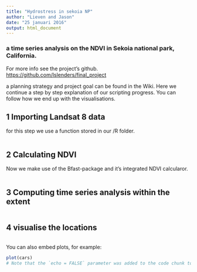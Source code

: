 ```yaml
---
title: "Hydrostress in sekoia NP"
author: "Lieven and Jason"
date: "25 januari 2016"
output: html_document
---
```

### a time series analysis on the NDVI in Sekoia national park, California.

For more info see the project's github. <https://github.com/lslenders/final_project> 

a planning strategy and project goal can be found in the Wiki.
Here we continue a step by step explanation of our scripting progress. You can follow how we end up with the visualisations.

## 1 Importing Landsat 8 data
for this step we use a function stored in our /R folder. 
```r

```

## 2 Calculating NDVI
Now we make use of the Bfast-package and it's integrated NDVI calcularor. 
```r

```


## 3 Computing time series analysis within the extent

```r

```


## 4 visualise the locations 
```r

```





You can also embed plots, for example:

```r
plot(cars)
# Note that the `echo = FALSE` parameter was added to the code chunk to prevent printing of the R code that generated the plot.
```


